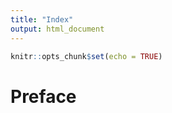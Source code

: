 ```yaml
---
title: "Index"
output: html_document
---
```


```r
knitr::opts_chunk$set(echo = TRUE)
```

# Preface {-}


